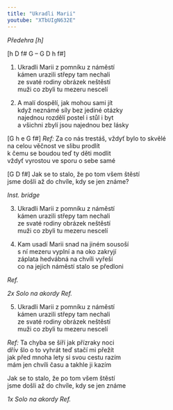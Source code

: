 ```yaml
---
title: "Ukradli Marii"
youtube: "XTbUIgN632E"
---
```


_Předehra [h]_

[h D f# G – G D h f#]

1. Ukradli Marii z pomníku z náměstí\
   kámen urazili střepy tam nechali\
   ze svaté rodiny obrázek neštěstí\
   muži co zbyli tu mezeru nescelí

2. A malí dospělí, jak mohou sami jít\
   když neznámé síly bez jediné otázky\
   najednou rozdělí postel i stůl i byt\
   a všichni zbylí jsou najednou bez lásky

[G h e G f#]
_Ref:_ Za co nás trestáš, vždyť bylo to skvělé\
na celou věčnost ve slibu prodlít\
k čemu se boudou teď ty děti modlit\
vždyť vyrostou ve sporu o sebe samé

[G D f#]
Jak se to stalo, že po tom všem štěstí\
jsme došli až do chvíle, kdy se jen známe?

_Inst. bridge_

3. Ukradli Marii z pomníku z náměstí\
   kámen urazili střepy tam nechali\
   ze svaté rodiny obrázek neštěstí\
   muži co zbyli tu mezeru nescelí

4. Kam usadí Marii snad na jiném sousoší\
   s ní mezeru vyplní a na oko zakryjí\
   záplata hedvábná na chvíli vyřeší\
   co na jejich náměstí stalo se předloni

_Ref._

_2x Solo na akordy Ref._

5. Ukradli Marii z pomníku z náměstí\
   kámen urazili střepy tam nechali\
   ze svaté rodiny obrázek neštěstí\
   muži co zbyli tu mezeru nescelí

_Ref:_ Ta chyba se šíří jak přízraky noci\
dřív šlo o to vyhrát teď stačí mi přežít\
jak před mnoha lety si svou cestu razím\
mám jen chvíli času a takhle ji kazím

Jak se to stalo, že po tom všem štěstí\
jsme došli až do chvíle, kdy se jen známe

_1x Solo na akordy Ref._

